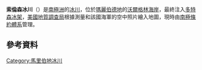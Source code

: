 {{coord|74|28|S|111|22|W|display=title}}

'''索倫森冰川'''（{{lang-en|Sorenson Glacier}}）是[[南極洲|南極洲]]的[[冰川|冰川]]，位於[[瑪麗伯德地|瑪麗伯德地]]的[[沃爾格林海岸|沃爾格林海岸]]，最終注入[[多特森冰架|多特森冰架]]，[[美國地質調查局|美國地質調查局]]根據測量和該國海軍的空中照片繪入地圖，現時由[[南極條約體系|南極條約體系]]管理。

==參考資料==
{{usgs-gazetteer}}

{{DEFAULTSORT:Sorenson Glacier}}
[[Category:馬里伯地冰川|Category:馬里伯地冰川]]


{{MarieByrdLand-geo-stub}}